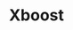 ---
title: Xboost
description: ML Platofrm for pharma companies to run algotihms on huge dataset for better business decisions
featured: true
---